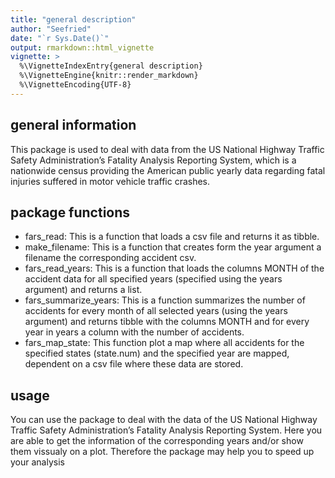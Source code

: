 ```yaml
---
title: "general description"
author: "Seefried"
date: "`r Sys.Date()`"
output: rmarkdown::html_vignette
vignette: >
  %\VignetteIndexEntry{general description}
  %\VignetteEngine{knitr::render_markdown}
  %\VignetteEncoding{UTF-8}
---
```


## general information

This package is used to deal with data from the US National Highway Traffic Safety Administration's Fatality Analysis Reporting System, which is a nationwide census providing the American public yearly data regarding fatal injuries suffered in motor vehicle traffic crashes.

## package functions

- fars_read:  This is a function that loads a csv file and returns it as tibble.
- make_filename: This is a function that creates form the year argument a filename the corresponding accident csv. 
- fars_read_years: This is a function that loads the columns MONTH of the accident data for all specified years (specified using the years argument) and returns a list.
- fars_summarize_years: This is a function summarizes the number of accidents for every month of all selected years (using the years argument) and returns tibble with the columns MONTH and for every year in years a column with the number of accidents.
- fars_map_state: This function plot a map where all accidents for the specified states (state.num)  and the specified year are mapped, dependent on a csv file where these data are stored.


## usage

You can use the package to deal with the data of the US National Highway Traffic Safety Administration's Fatality Analysis Reporting System. Here you are able to get the information of the corresponding years and/or show them vissualy on a plot. Therefore the package may help you to speed up your analysis